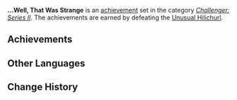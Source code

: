 {{Achievement Set Infobox
|title        = 
|primogems    = {{Achievement/Primogems|...Well, That Was Strange}}
|total        = {{Achievement/Total|...Well, That Was Strange}}
|category     = Challenger: Series II
}}
'''...Well, That Was Strange''' is an [[achievement]] set in the category ''[[Challenger: Series II]]''. The achievements are earned by defeating the [[Unusual Hilichurl]].

==Achievements==
{{Achievements by Category Table|...Well, That Was Strange}}
<!--
==Notes==

==Trivia==
-->
==Other Languages==
{{Other Languages
|en      = ...Well, That Was Strange
|zhs     = …出奇迹？
|zhs_rm  = ...Chū Qíjī?
|zht     = …出奇蹟？
|zht_rm  = ...Chū Qíjī?
|zh_tl   = 
|ja      = …これは奇跡？
|ja_rm   = ...Kore wa Kiseki?
|ja_tl   = ...This is a Miracle?
|ko      = …기적이?
|ko_rm   = ...Gijeok-i?
|ko_tl   = ...A Miracle?
|es      = ¡Milagro!
|es_tl   = Miracle!
|fr      = C'était étrange...
|fr_tl   = That Was Strange...
|ru      = Что ж, это было странно...
|ru_tl   = 
|th      = ...ประหลาดจัง?
|th_rm   = ...Pralat Chang?
|th_tl   = 
|vi      = ...Có kỳ tích?
|vi_tl   = 
|de      = Ein Wunder ist geschehen!
|de_tl   = A Miracle Did Occur!
|id      = ...Aneh Sekali
|id_tl   = ...Very Strange
|pt      = ...Bem, Isso Foi Estranho
|pt_tl   = 
}}

==Change History==
{{Change History|1.1}}
<!--
==References==
{{Reflist}}
-->